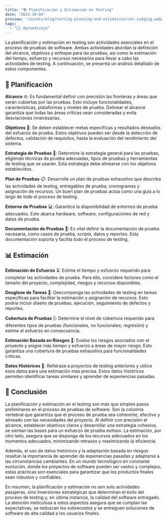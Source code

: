 ```yaml
---
title: "🛠️ Planificación y Estimación en Testing"
date: "2023-10-04"
preview: "/assets/blog/testing-planning-and-estimation/cat-judging.webp"
tags:
  - "👨‍💻 Aprendizaje"
---
```


La planificación y estimación en testing son actividades esenciales en el
proceso de pruebas de software. Ambas actividades abordan la definición del
alcance, objetivos y enfoque para las pruebas, así como la estimación del
tiempo, esfuerzo y recursos necesarios para llevar a cabo las actividades de
testing. A continuación, se presenta un análisis detallado de estos componentes.

## 📌 Planificación

**Alcance** 🌐: Es fundamental definir con precisión las fronteras y áreas que
serán cubiertas por las pruebas. Esto incluye funcionalidades, características,
plataformas y niveles de prueba. Delinear el alcance garantiza que todas las
áreas críticas sean consideradas y evita desviaciones innecesarias.

**Objetivos** 🎯: Se deben establecer metas específicas y resultados deseados
del esfuerzo de prueba. Estos objetivos pueden ser desde la detección de
defectos, validación de requisitos, hasta la evaluación del rendimiento del
sistema.

**Estrategia de Pruebas** 🧭: Determine la estrategia general para las pruebas,
eligiendo técnicas de prueba adecuadas, tipos de pruebas y herramientas de
testing que se usarán. Esta estrategia debe alinearse con los objetivos
establecidos.

**Plan de Pruebas** 📋: Desarrolle un plan de pruebas exhaustivo que describa
las actividades de testing, entregables de prueba, cronogramas y asignación de
recursos. Un buen plan de pruebas actúa como una guía a lo largo de todo el
proceso de testing.

**Entorno de Pruebas** 💻: Garantice la disponibilidad de entornos de prueba
adecuados. Esto abarca hardware, software, configuraciones de red y datos de
prueba.

**Documentación de Pruebas** 📄: Es vital definir la documentación de prueba
necesaria, como casos de prueba, scripts, datos y reportes. Esta documentación
soporta y facilita todo el proceso de testing.

## 📊 Estimación

**Estimación de Esfuerzo** ⏳: Estime el tiempo y esfuerzo requerido para
completar las actividades de prueba. Para ello, considere factores como el
tamaño del proyecto, complejidad, riesgos y recursos disponibles.

**Desglose de Tareas** 🧱: Descomponga las actividades de testing en tareas
específicas para facilitar la estimación y asignación de recursos. Esto podría
incluir diseño de pruebas, ejecución, seguimiento de defectos y reportes.

**Cobertura de Pruebas** 🎚️: Determine el nivel de cobertura requerido para
diferentes tipos de pruebas (funcionales, no funcionales, regresión) y estime el
esfuerzo en consecuencia.

**Estimación Basada en Riesgos** 🚧: Evalúe los riesgos asociados con el
proyecto y asigne más tiempo y esfuerzo a áreas de mayor riesgo. Esto garantiza
una cobertura de pruebas exhaustiva para funcionalidades críticas.

**Datos Históricos** 📜: Refiérase a proyectos de testing anteriores y utilice
esos datos para una estimación más precisa. Estos datos históricos permiten
identificar tareas similares y aprender de experiencias pasadas.

## 📝 Conclusión

La planificación y estimación en el testing son más que simples pasos
preliminares en el proceso de pruebas de software. Son la columna vertebral que
garantiza que el proceso de prueba sea coherente, efectivo y alineado con las
necesidades del proyecto. Al definir con precisión el alcance, establecer
objetivos claros y desarrollar una estrategia cohesiva, se sientan las bases
para un esfuerzo de prueba exitoso. La estimación, por otro lado, asegura que se
disponga de los recursos adecuados en los momentos adecuados, minimizando
retrasos y maximizando la eficiencia.

Además, el uso de datos históricos y la adaptación basada en riesgos resaltan la
importancia de aprender de experiencias pasadas y adaptarse a las circunstancias
cambiantes. En un mundo tecnológico en constante evolución, donde los proyectos
de software pueden ser vastos y complejos, estas prácticas son esenciales para
garantizar que los productos finales sean robustos y confiables.

En resumen, la planificación y estimación no son solo actividades pasajeras,
sino inversiones estratégicas que determinan el éxito del proceso de testing y,
en última instancia, la calidad del software entregado. La atención meticulosa a
estos aspectos asegura que se cumplan las expectativas, se reduzcan los
sobrecostos y se entreguen soluciones de software de alta calidad a los usuarios
finales.
